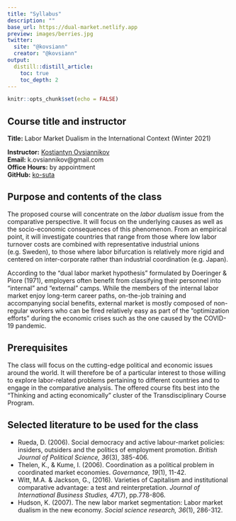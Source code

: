 ```yaml
---
title: "Syllabus"
description: ""
base_url: https://dual-market.netlify.app
preview: images/berries.jpg
twitter:
  site: "@kovsiann"
  creator: "@kovsiann"
output:
  distill::distill_article:
    toc: true
    toc_depth: 2
---
```


```r
knitr::opts_chunk$set(echo = FALSE)
```


## Course title and instructor

**Title:** Labor Market Dualism in the International Context (Winter 2021)<br>


**Instructor:** [Kostiantyn Ovsiannikov](https://kovsiannikov.com)<br>
**Email:** k.ovsiannikov@gmail.com<br>
**Office Hours:** by appointment <br>
**GitHub:** [ko-suta](https://github.com/ko-suta) <br>

## Purpose and contents of the class

The proposed course will concentrate on the *labor dualism* issue from the comparative perspective. 
It will focus on the underlying causes as well as the socio-economic consequences of this phenomenon.
From an empirical point, it will investigate countries that range from those where low labor turnover costs are combined with representative industrial unions (e.g. Sweden), to those where labor bifurcation is relatively more rigid and centered on inter-corporate rather than industrial coordination (e.g. Japan). 

According to the "dual labor market hypothesis" formulated by Doeringer & Piore (1971), employers often benefit from classifying their personnel into "internal" and "external" camps. 
While the members of the internal labor market enjoy long-term career paths, on-the-job training and accompanying social benefits, external market is mostly composed of non-regular workers who can be fired relatively easy as part of the "optimization efforts" during the economic crises such as the one caused by the COVID-19 pandemic.


## Prerequisites

The class will focus on the cutting-edge political and economic issues around the world.
It will therefore be of a particular interest to those willing to explore labor-related problems pertaining to different countries and to engage in the comparative analysis.
The offered course fits best into the "Thinking and acting economically" cluster of the Transdisciplinary Course Program.


## Selected literature to be used for the class 

+ Rueda, D. (2006). Social democracy and active labour-market policies: insiders, outsiders and the politics of employment promotion. *British Journal of Political Science, 36*(3), 385-406.
+ Thelen, K., & Kume, I. (2006). Coordination as a political problem in coordinated market economies. *Governance, 19*(1), 11-42.
+ Witt, M.A. & Jackson, G., (2016). Varieties of Capitalism and institutional comparative advantage: a test and reinterpretation. *Journal of International Business Studies, 47*(7), pp.778-806.
+ Hudson, K. (2007). The new labor market segmentation: Labor market dualism in the new economy. *Social science research, 36*(1), 286-312.
